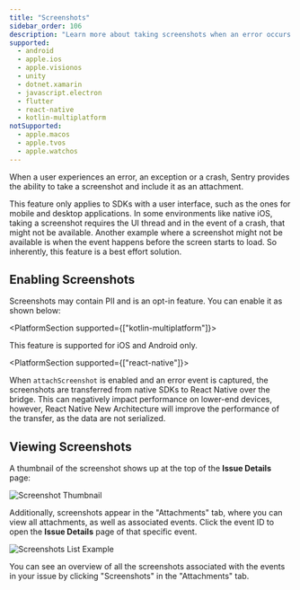 ```yaml
---
title: "Screenshots"
sidebar_order: 106
description: "Learn more about taking screenshots when an error occurs. Sentry pairs the screenshot with the original event, giving you additional insight into issues."
supported:
  - android
  - apple.ios
  - apple.visionos
  - unity
  - dotnet.xamarin
  - javascript.electron
  - flutter
  - react-native
  - kotlin-multiplatform
notSupported:
  - apple.macos
  - apple.tvos
  - apple.watchos
---
```


When a user experiences an error, an exception or a crash, Sentry provides the ability to take a screenshot and include it as an <PlatformLink to="/enriching-events/attachments/">attachment</PlatformLink>.

This feature only applies to SDKs with a user interface, such as the ones for mobile and desktop applications. In some environments like native iOS, taking a screenshot requires the UI thread and in the event of a crash, that might not be available. Another example where a screenshot might not be available is when the event happens before the screen starts to load. So inherently, this feature is a best effort solution.

## Enabling Screenshots

Screenshots may contain <PlatformLink to="/data-management/sensitive-data/">PII</PlatformLink> and is an opt-in feature. You can enable it as shown below:

<PlatformSection supported={["kotlin-multiplatform"]}>

<Note>

This feature is supported for iOS and Android only.

</Note>

</PlatformSection>

<PlatformContent includePath="enriching-events/attach-screenshots" />

<PlatformSection supported={["react-native"]}>

When `attachScreenshot` is enabled and an error event is captured, the screenshots are transferred from native SDKs to React Native over the bridge. This can negatively impact performance on lower-end devices, however, React Native New Architecture will improve the performance of the transfer, as the data are not serialized.

</PlatformSection>

## Viewing Screenshots

A thumbnail of the screenshot shows up at the top of the **Issue Details** page:

![Screenshot Thumbnail](screenshots/screenshot-thumbnail.png)

Additionally, screenshots appear in the "Attachments" tab, where you can view all attachments, as well as associated events. Click the event ID to open the **Issue Details** page of that specific event.

![Screenshots List Example](screenshots/screenshot-list-example.png)

You can see an overview of all the screenshots associated with the events in your issue by clicking "Screenshots" in the "Attachments" tab.
